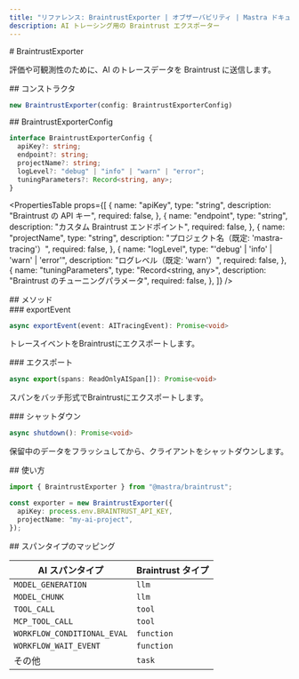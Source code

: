 ```yaml
---
title: "リファレンス: BraintrustExporter | オブザーバビリティ | Mastra ドキュメント"
description: AI トレーシング用の Braintrust エクスポーター
---
```




<div id="braintrustexporter">
  # BraintrustExporter
</div>

評価や可観測性のために、AI のトレースデータを Braintrust に送信します。

<div id="constructor">
  ## コンストラクタ
</div>

```typescript
new BraintrustExporter(config: BraintrustExporterConfig)
```


<div id="braintrustexporterconfig">
  ## BraintrustExporterConfig
</div>

```typescript
interface BraintrustExporterConfig {
  apiKey?: string;
  endpoint?: string;
  projectName?: string;
  logLevel?: "debug" | "info" | "warn" | "error";
  tuningParameters?: Record<string, any>;
}
```

<PropertiesTable
  props={[
{
  name: "apiKey",
  type: "string",
  description: "Braintrust の API キー",
  required: false,
},
{
  name: "endpoint",
  type: "string",
  description: "カスタム Braintrust エンドポイント",
  required: false,
},
{
  name: "projectName",
  type: "string",
  description: "プロジェクト名（既定: 'mastra-tracing'）",
  required: false,
},
{
  name: "logLevel",
  type: "'debug' | 'info' | 'warn' | 'error'",
  description: "ログレベル（既定: 'warn'）",
  required: false,
},
{
  name: "tuningParameters",
  type: "Record<string, any>",
  description: "Braintrust のチューニングパラメータ",
  required: false,
},
]}
/>


<div id="methods">
  ## メソッド
</div>

<div id="exportevent">
  ### exportEvent
</div>

```typescript
async exportEvent(event: AITracingEvent): Promise<void>
```

トレースイベントをBraintrustにエクスポートします。


<div id="export">
  ### エクスポート
</div>

```typescript
async export(spans: ReadOnlyAISpan[]): Promise<void>
```

スパンをバッチ形式でBraintrustにエクスポートします。


<div id="shutdown">
  ### シャットダウン
</div>

```typescript
async shutdown(): Promise<void>
```

保留中のデータをフラッシュしてから、クライアントをシャットダウンします。


<div id="usage">
  ## 使い方
</div>

```typescript
import { BraintrustExporter } from "@mastra/braintrust";

const exporter = new BraintrustExporter({
  apiKey: process.env.BRAINTRUST_API_KEY,
  projectName: "my-ai-project",
});
```


<div id="span-type-mapping">
  ## スパンタイプのマッピング
</div>

| AI スパンタイプ             | Braintrust タイプ |
| --------------------------- | ----------------- |
| `MODEL_GENERATION`          | `llm`             |
| `MODEL_CHUNK`               | `llm`             |
| `TOOL_CALL`                 | `tool`            |
| `MCP_TOOL_CALL`             | `tool`            |
| `WORKFLOW_CONDITIONAL_EVAL` | `function`        |
| `WORKFLOW_WAIT_EVENT`       | `function`        |
| その他                      | `task`            |
